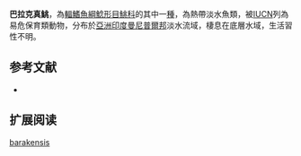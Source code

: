 {{Speciesbox
| name = 巴拉克真鮡
| status = VU
| status_system = IUCN3.1
| image = 
| image_width = 250px
| genus = Sisor
| species = barakensis
| authority = Vishwanath & Darshan, 2005
| synonyms = 
}}
'''巴拉克真鮡'''，為[[輻鰭魚綱|輻鰭魚綱]][[鯰形目|鯰形目]][[鮡科|鮡科]]的其中一[[種|種]]，為熱帶淡水魚類，被[[IUCN|IUCN]]列為易危保育類動物，分布於[[亞洲|亞洲]][[印度|印度]][[曼尼普爾邦|曼尼普爾邦]]淡水流域，棲息在底層水域，生活習性不明。

==参考文献==
*{{FishBase_species|genus=Sisor|species=barakensis|year=2015|month=3}}

== 扩展阅读 ==
{{refbegin}}
{{wikispecies-inline|Sisor barakensis|巴拉克真鮡}}
{{refend}}
{{Taxonbar|from=Q6409551}}

[[Category:真鮡屬|barakensis]]